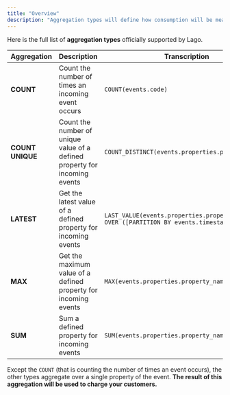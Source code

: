 ```yaml
---
title: "Overview"
description: "Aggregation types will define how consumption will be measured."
---
```


Here is the full list of **aggregation types** officially 
supported by Lago.

| Aggregation      | Description                                                                | Transcription                                  |
| ---------------- | -------------------------------------------------------------------------- | ---------------------------------------------- |
| **COUNT**        | Count the number of times an incoming event occurs                         | `COUNT(events.code)`                            |
| **COUNT UNIQUE** | Count the number of unique value of a defined property for incoming events | `COUNT_DISTINCT(events.properties.property_name)` |
| **LATEST**       | Get the latest value of a defined property for incoming events             | `LAST_VALUE(events.properties.property_name) OVER ([PARTITION BY events.timestamp])` |
| **MAX**          | Get the maximum value of a defined property for incoming events            | `MAX(events.properties.property_name)`           |
| **SUM**          | Sum a defined property for incoming events                                 | `SUM(events.properties.property_name)`            |

<Note>Except the `COUNT` (that is counting the number of times an event occurs), the
other types aggregate over a single property of the event. **The result of this
aggregation will be used to charge your customers.**</Note>
